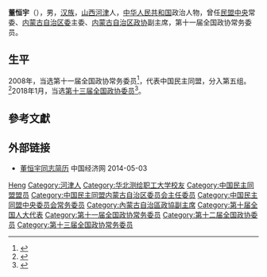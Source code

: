 '''董恒宇'''（{{bd|1956年|1月||catIdx=Dong董}}），男，[[汉族|汉族]]，[[山西|山西]][[河津|河津]]人，[[中华人民共和国|中华人民共和国]]政治人物，曾任[[民盟中央|民盟中央]]常委、[[中国民主同盟内蒙古自治区委员会|内蒙古自治区委]]主委、[[内蒙古自治区政协|内蒙古自治区政协]]副主席，第十一届全国政协常务委员。

== 生平 ==
2008年，当选第十一届全国政协常务委员<ref>{{cite news|title=第十一届全国政协委员名单|url=http://www.indaa.com.cn/zt/2009qglh/zxzs/200903/t20090303_127573.html|accessdate=2013-04-09|newspaper=新华社北京1月25日电 中国人民政治协商会议第十一届全国委员会委员名单(共2237人，2008年1月25日政协第十届全国委员会常务委员会第二十次会议通过)|date=2008年1月25日|deadurl=yes|archiveurl=https://web.archive.org/web/20130928014403/http://www.indaa.com.cn/zt/2009qglh/zxzs/200903/t20090303_127573.html|archivedate=2013年9月28日}}</ref>，代表中国民主同盟，分入第五组。<ref>{{cite news|title=全国政协信息-董恒宇|url=http://www.cppcc.gov.cn/CMS/wylibary/showJcwyxtInfoWylibary.action?tabJcwyxt.guid=11W0002130&wytype=wjwy|accessdate=2013-04-11|newspaper=全国政协委员会|archive-date=2018-01-27|archive-url=https://web.archive.org/web/20180127143348/http://www.cppcc.gov.cn/CMS/wylibary/showJcwyxtInfoWylibary.action?tabJcwyxt.guid=11W0002130&wytype=wjwy|dead-url=no}}</ref>2018年1月，当选[[中国人民政治协商会议第十三届全国委员会委员名单|第十三届全国政协委员]]<ref>{{Cite web|url=http://sports.163.com/18/0126/06/D92BRKK400051C89.html|title=中国人民政治协商会议第十三届全国委员会委员名单|accessdate=2018-01-26|last=|work=网易|archive-url=https://web.archive.org/web/20180127143232/http://sports.163.com/18/0126/06/D92BRKK400051C89.html|archive-date=2018-01-27|dead-url=yes}}</ref>。

== 參考文獻 ==
{{reflist}}

== 外部链接 ==
* [http://district.ce.cn/newarea/sddy/201301/31/t20130131_24081750_3.shtml 董恒宇同志简历] {{Wayback|url=http://district.ce.cn/newarea/sddy/201301/31/t20130131_24081750_3.shtml |date=20140503051131 }} 中国经济网 2014-05-03

{{内蒙古自治区领导人}}
{{Navboxes 
| title  = 董恒宇在[[中国民主同盟|中国民主同盟]]的职务
| list1  =
{{中国民主同盟第十届中央委员会}}
{{中国民主同盟第十一届中央委员会}}
{{中国民主同盟第十二届中央委员会}}
}}

{{Authority control}}
{{DEFAULTSORT:Dong董}}
[[Category:董姓|Heng]]
[[Category:河津人|Category:河津人]]
[[Category:华北测绘职工大学校友|Category:华北测绘职工大学校友]]
[[Category:中国民主同盟盟员|Category:中国民主同盟盟员]]
[[Category:中国民主同盟内蒙古自治区委员会主任委员|Category:中国民主同盟内蒙古自治区委员会主任委员]]
[[Category:中国民主同盟中央委员会常务委员|Category:中国民主同盟中央委员会常务委员]]
[[Category:內蒙古自治區政協副主席|Category:內蒙古自治區政協副主席]]
[[Category:第十届全国人大代表|Category:第十届全国人大代表]]
[[Category:第十一届全国政协常务委员|Category:第十一届全国政协常务委员]]
[[Category:第十二届全国政协委员|Category:第十二届全国政协委员]]
[[Category:第十三届全国政协常务委员|Category:第十三届全国政协常务委员]]